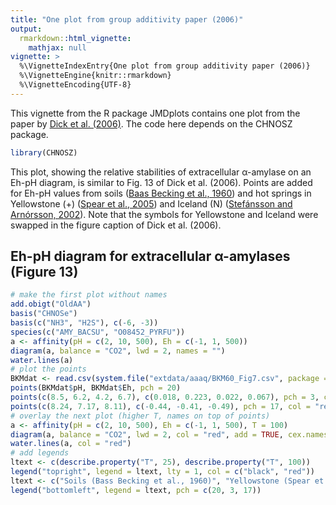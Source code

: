 ```yaml
---
title: "One plot from group additivity paper (2006)"
output: 
  rmarkdown::html_vignette:
    mathjax: null
vignette: >
  %\VignetteIndexEntry{One plot from group additivity paper (2006)}
  %\VignetteEngine{knitr::rmarkdown}
  %\VignetteEncoding{UTF-8}
---
```


This vignette from the R package JMDplots contains one plot from the paper by <a href="https://doi.org/10.5194/bg-3-311-2006" title="Temperature, pressure, and electrochemical constraints on protein speciation: Group additivity calculation of the standard molal thermodynamic properties of ionized unfolded proteins">Dick et al. (2006)</a>.
The code here depends on the CHNOSZ package.

```r
library(CHNOSZ)
```

This plot, showing the relative stabilities of extracellular α-amylase on an Eh-pH diagram, is similar to Fig. 13 of Dick et al. (2006).
Points are added for Eh-pH values from soils ([Baas Becking et al., 1960](https://www.jstor.org/stable/30059218)) and hot springs in Yellowstone (+) ([Spear et al., 2005](https://doi.org/10.1073.pnas.0409574102)) and Iceland (N) ([Stefánsson and Arnórsson, 2002](https://doi.org/10.1016/S0009-2541(02)00119-5)).
Note that the symbols for Yellowstone and Iceland were swapped in the figure caption of Dick et al. (2006).

## Eh-pH diagram for extracellular α-amylases (Figure 13)
```r
# make the first plot without names
add.obigt("OldAA")
basis("CHNOSe")
basis(c("NH3", "H2S"), c(-6, -3))
species(c("AMY_BACSU", "O08452_PYRFU"))
a <- affinity(pH = c(2, 10, 500), Eh = c(-1, 1, 500))
diagram(a, balance = "CO2", lwd = 2, names = "")
water.lines(a)
# plot the points
BKMdat <- read.csv(system.file("extdata/aaaq/BKM60_Fig7.csv", package = "JMDplots"))
points(BKMdat$pH, BKMdat$Eh, pch = 20)
points(c(8.5, 6.2, 4.2, 6.7), c(0.018, 0.223, 0.022, 0.067), pch = 3, col = "red")
points(c(8.24, 7.17, 8.11), c(-0.44, -0.41, -0.49), pch = 17, col = "red")
# overlay the next plot (higher T, names on top of points)
a <- affinity(pH = c(2, 10, 500), Eh = c(-1, 1, 500), T = 100)
diagram(a, balance = "CO2", lwd = 2, col = "red", add = TRUE, cex.names = 1.5, col.names = "slateblue1", font = 2)
water.lines(a, col = "red")
# add legends
ltext <- c(describe.property("T", 25), describe.property("T", 100))
legend("topright", legend = ltext, lty = 1, col = c("black", "red"))
ltext <- c("Soils (Bass Becking et al., 1960)", "Yellowstone (Spear et al., 2005)", "Iceland (Stefánsson and Arnórsson, 2002)")
legend("bottomleft", legend = ltext, pch = c(20, 3, 17))
```
